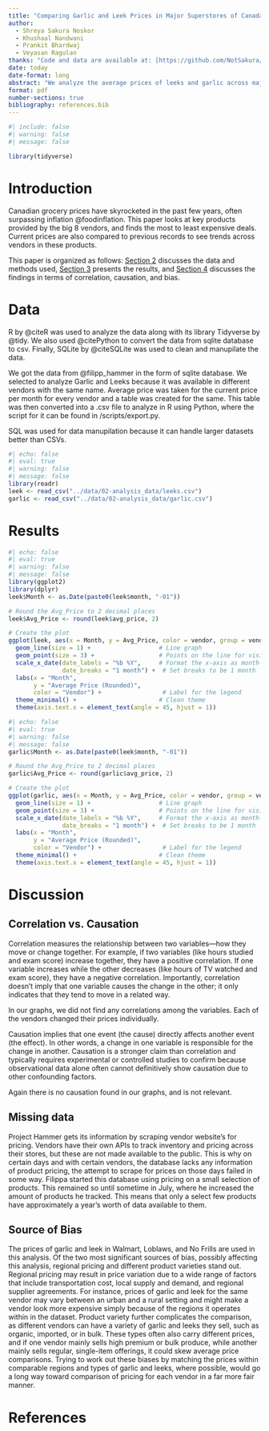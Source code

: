 ```yaml
---
title: "Comparing Garlic and Leek Prices in Major Superstores of Canada"
author: 
  - Shreya Sakura Noskor
  - Khushaal Nandwani
  - Prankit Bhardwaj
  - Veyasan Ragulan
thanks: "Code and data are available at: [https://github.com/NotSakura/ProjectHammerExcer.git](https://github.com/NotSakura/ProjectHammerExcer.git)."
date: today
date-format: long
abstract: "We analyze the average prices of leeks and garlic across major Canadian superstores from June to November 2024. The analysis reveals that Vendor X consistently offers the lowest prices for leeks, while garlic prices show significant variability across regions and vendors. These findings provide insights into price trends and biases inherent in vendor comparisons."
format: pdf
number-sections: true
bibliography: references.bib
---
```


<!-- Cite the data
figure removal
r code
 -->

```r
#| include: false
#| warning: false
#| message: false

library(tidyverse)

```

  
# Introduction

Canadian grocery prices have skyrocketed in the past few years, often surpassing inflation @foodinflation. This paper looks at key products provided by the big 8 vendors, and finds the most to least expensive deals. Current prices are also compared to previous records to see trends across vendors in these products.

This paper is organized as follows: [Section 2](#data) discusses the data and methods used, [Section 3](#results) presents the results, and [Section 4](#dis) discusses the findings in terms of correlation, causation, and bias. 

# Data {#data}
R by @citeR was used to analyze the data along with its library Tidyverse by @tidy. We also used  @citePython to convert the data from sqlite database to csv. Finally, SQLite by  @citeSQLite was used to clean and manupilate the data.
 

We got the data from @filipp_hammer in the form of sqlite database. We selected to analyze Garlic and Leeks because it was available in different vendors with the same name. Average price was taken for the current price per month for every vendor and a table was created for the same. This table was then converted into a .csv file to analyze in R using Python, where the script for it can be found in /scripts/export.py.


SQL was used for data manupilation because it can handle larger datasets better than CSVs.

```r
#| echo: false
#| eval: true
#| warning: false
#| message: false
library(readr)
leek <- read_csv("../data/02-analysis_data/leeks.csv")
garlic <- read_csv("../data/02-analysis_data/garlic.csv")
```


# Results {#results}
```r
#| echo: false
#| eval: true
#| warning: false
#| message: false
library(ggplot2)
library(dplyr)
leek$Month <- as.Date(paste0(leek$month, "-01"))

# Round the Avg_Price to 2 decimal places
leek$Avg_Price <- round(leek$avg_price, 2)

# Create the plot
ggplot(leek, aes(x = Month, y = Avg_Price, color = vendor, group = vendor)) +
  geom_line(size = 1) +                   # Line graph
  geom_point(size = 3) +                  # Points on the line for visibility
  scale_x_date(date_labels = "%b %Y",     # Format the x-axis as month-year (e.g., Jan 2023)
               date_breaks = "1 month") +  # Set breaks to be 1 month
  labs(x = "Month",
       y = "Average Price (Rounded)",
       color = "Vendor") +                 # Label for the legend
  theme_minimal() +                       # Clean theme
  theme(axis.text.x = element_text(angle = 45, hjust = 1))
```


```r
#| echo: false
#| eval: true
#| warning: false
#| message: false
garlic$Month <- as.Date(paste0(leek$month, "-01"))

# Round the Avg_Price to 2 decimal places
garlic$Avg_Price <- round(garlic$avg_price, 2)

# Create the plot
ggplot(garlic, aes(x = Month, y = Avg_Price, color = vendor, group = vendor)) +
  geom_line(size = 1) +                   # Line graph
  geom_point(size = 3) +                  # Points on the line for visibility
  scale_x_date(date_labels = "%b %Y",     # Format the x-axis as month-year (e.g., Jan 2023)
               date_breaks = "1 month") +  # Set breaks to be 1 month
  labs(x = "Month",
       y = "Average Price (Rounded)",
       color = "Vendor") +                 # Label for the legend
  theme_minimal() +                       # Clean theme
  theme(axis.text.x = element_text(angle = 45, hjust = 1))
```



# Discussion {#dis}


## Correlation vs. Causation
Correlation measures the relationship between two variables—how they move or change together. For example, if two variables (like hours studied and exam score) increase together, they have a positive correlation. If one variable increases while the other decreases (like hours of TV watched and exam score), they have a negative correlation. Importantly, correlation doesn’t imply that one variable causes the change in the other; it only indicates that they tend to move in a related way.

In our graphs, we did not find any correlations among the variables. Each of the vendors changed their prices individually. 

Causation implies that one event (the cause) directly affects another event (the effect). In other words, a change in one variable is responsible for the change in another. Causation is a stronger claim than correlation and typically requires experimental or controlled studies to confirm because observational data alone often cannot definitively show causation due to other confounding factors.

Again there is no causation found in our graphs, and is not relevant. 

## Missing data
Project Hammer gets its information by scraping vendor website's for pricing. Vendors have their own APIs to track inventory and pricing across their stores, but these are not made available to the public. This is why on certain days and with certain vendors, the database lacks any information of product pricing, the attempt to scrape for prices on those days failed in some way. Filippa started this database using pricing on a small selection of products. This remained so until sometime in July, where he increased the amount of products he tracked. This means that only a select few products have approximately a year's worth of data available to them. 


## Source of Bias
The prices of garlic and leek in Walmart, Loblaws, and No Frills are used in this analysis. Of the two most significant sources of bias, possibly affecting this analysis, regional pricing and different product varieties stand out. Regional pricing may result in price variation due to a wide range of factors that include transportation cost, local supply and demand, and regional supplier agreements. For instance, prices of garlic and leek for the same vendor may vary between an urban and a rural setting and might make a vendor look more expensive simply because of the regions it operates within in the dataset. Product variety further complicates the comparison, as different vendors can have a variety of garlic and leeks they sell, such as organic, imported, or in bulk. These types often also carry different prices, and if one vendor mainly sells high premium or bulk produce, while another mainly sells regular, single-item offerings, it could skew average price comparisons. Trying to work out these biases by matching the prices within comparable regions and types of garlic and leeks, where possible, would go a long way toward comparison of pricing for each vendor in a far more fair manner.





\newpage


# References


